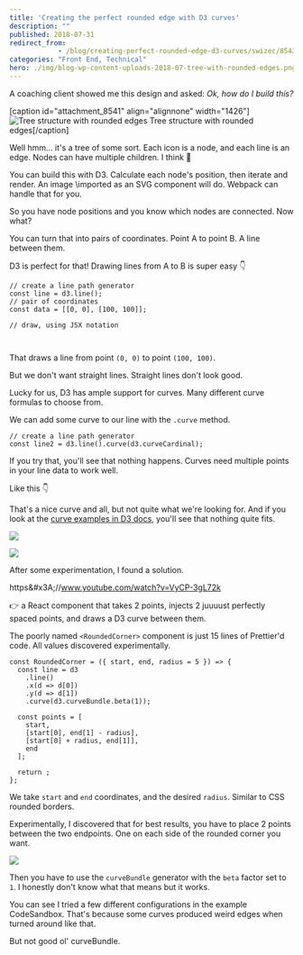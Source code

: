 ```yaml
---
title: 'Creating the perfect rounded edge with D3 curves'
description: ""
published: 2018-07-31
redirect_from: 
            - /blog/creating-perfect-rounded-edge-d3-curves/swizec/8543
categories: "Front End, Technical"
hero: ./img/blog-wp-content-uploads-2018-07-tree-with-rounded-edges.png
---
```

A coaching client showed me this design and asked: _Ok, how do I build this?_



\[caption id=&quot;attachment_8541&quot; align=&quot;alignnone&quot; width=&quot;1426&quot;]![Tree structure with rounded edges](./img/blog-wp-content-uploads-2018-07-tree-with-rounded-edges.png) Tree structure with rounded edges\[/caption]



Well hmm… it&#x27;s a tree of some sort. Each icon is a node, and each line is an edge. Nodes can have multiple children. I think 🤔



You can build this with D3. Calculate each node&#x27;s position, then iterate and render. An image \\imported as an SVG component will do. Webpack can handle that for you.



So you have node positions and you know which nodes are connected. Now what?



You can turn that into pairs of coordinates. Point A to point B. A line between them.



D3 is perfect for that! Drawing lines from A to B is super easy 👇



```
// create a line path generator
const line = d3.line();
// pair of coordinates
const data = [[0, 0], [100, 100]];

// draw, using JSX notation

  
```



That draws a line from point `(0, 0)` to point `(100, 100)`.





But we don&#x27;t want straight lines. Straight lines don&#x27;t look good.



Lucky for us, D3 has ample support for curves. Many different curve formulas to choose from.



We can add some curve to our line with the `.curve` method.



```
// create a line path generator
const line2 = d3.line().curve(d3.curveCardinal);
```



If you try that, you&#x27;ll see that nothing happens. Curves need multiple points in your line data to work well.



Like this 👇





That&#x27;s a nice curve and all, but not quite what we&#x27;re looking for. And if you look at the [curve examples in D3 docs](https://github.com/d3/d3-shape/blob/master/README.md#curves), you&#x27;ll see that nothing quite fits.



![](./img/d3-d3-shape-master-img-cardinal.png)



![](./img/d3-d3-shape-master-img-catmullRom.png)



After some experimentation, I found a solution.



https&amp;#x3A;//www.youtube.com/watch?v=VyCP-3gL72k



👉 a React component that takes 2 points, injects 2 juuuust perfectly spaced points, and draws a D3 curve between them.





The poorly named `<RoundedCorner>` component is just 15 lines of Prettier&#x27;d code. All values discovered experimentally.



```
const RoundedCorner = ({ start, end, radius = 5 }) => {
  const line = d3
    .line()
    .x(d => d[0])
    .y(d => d[1])
    .curve(d3.curveBundle.beta(1));

  const points = [
    start,
    [start[0], end[1] - radius],
    [start[0] + radius, end[1]],
    end
  ];

  return ;
};
```



We take `start` and `end` coordinates, and the desired `radius`. Similar to CSS rounded borders.



Experimentally, I discovered that for best results, you have to place 2 points between the two endpoints. One on each side of the rounded corner you want.



![](./img/blog-wp-content-uploads-2018-07-sketch.jpg)



Then you have to use the `curveBundle` generator with the `beta` factor set to `1`. I honestly don&#x27;t know what that means but it works.



You can see I tried a few different configurations in the example CodeSandbox. That&#x27;s because some curves produced weird edges when turned around like that.



But not good ol&#x27; curveBundle.